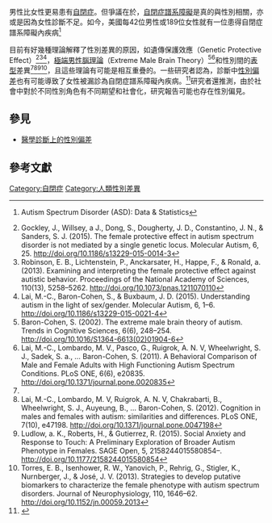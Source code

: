 男性比女性更易患有[[自閉症|自閉症]]。但爭議在於，[[自閉症譜系障礙|自閉症譜系障礙]]是真的與性別相關，亦或是因為女性診斷不足。如今，美國每42位男性或189位女性就有一位患得自閉症譜系障礙內疾病<ref>{{cite web|url=https://www.cdc.gov/ncbddd/autism/data.html|title=Archived copy|archiveurl=https://web.archive.org/web/20140418153648/http://www.cdc.gov/ncbddd/autism/data.html|archivedate=2014-04-18|url-status=dead|accessdate=2016-07-11}} Autism Spectrum Disorder (ASD): Data & Statistics</ref>

目前有好幾種理論解釋了性別差異的原因，如遺傳保護效應（Genetic Protective Effect）<ref>Gockley, J., Willsey, a J., Dong, S., Dougherty, J. D., Constantino, J. N., & Sanders, S. J. (2015). The female protective effect in autism spectrum disorder is not mediated by a single genetic locus. Molecular Autism, 6, 25. http://doi.org/10.1186/s13229-015-0014-3</ref><ref>Robinson, E. B., Lichtenstein, P., Anckarsater, H., Happe, F., & Ronald, a. (2013). Examining and interpreting the female protective effect against autistic behavior. Proceedings of the National Academy of Sciences, 110(13), 5258–5262. http://doi.org/10.1073/pnas.1211070110</ref><ref name="lai2015">Lai, M.-C., Baron-Cohen, S., & Buxbaum, J. D. (2015). Understanding autism in the light of sex/gender. Molecular Autism, 6, 1–6. http://doi.org/10.1186/s13229-015-0021-4</ref>，[[極端男性腦理論|極端男性腦理論]]（Extreme Male Brain Theory）<ref>Baron-Cohen, S. (2002). The extreme male brain theory of autism. Trends in Cognitive Sciences, 6(6), 248–254. http://doi.org/10.1016/S1364-6613(02)01904-6</ref><ref name="lai2011">Lai, M.-C., Lombardo, M. V., Pasco, G., Ruigrok, A. N. V, Wheelwright, S. J., Sadek, S. a., … Baron-Cohen, S. (2011). A Behavioral Comparison of Male and Female Adults with High Functioning Autism Spectrum Conditions. PLoS ONE, 6(6), e20835. http://doi.org/10.1371/journal.pone.0020835</ref>和性別間的[[表型|表型]]差異<ref name="lai2015" /><ref name="lai2012">Lai, M.-C., Lombardo, M. V, Ruigrok, A. N. V, Chakrabarti, B., Wheelwright, S. J., Auyeung, B., … Baron-Cohen, S. (2012). Cognition in males and females with autism: similarities and differences. PLoS ONE, 7(10), e47198. http://doi.org/10.1371/journal.pone.0047198</ref><ref name="ludlow2015">Ludlow, a. K., Roberts, H., & Gutierrez, R. (2015). Social Anxiety and Response to Touch: A Preliminary Exploration of Broader Autism Phenotype in Females. SAGE Open, 5, 2158244015580854–. http://doi.org/10.1177/2158244015580854</ref><ref>Torres, E. B., Isenhower, R. W., Yanovich, P., Rehrig, G., Stigler, K., Nurnberger, J., & José, J. V. (2013). Strategies to develop putative biomarkers to characterize the female phenotype with autism spectrum disorders. Journal of Neurophysiology, 110, 1646–62. http://doi.org/10.1152/jn.00059.2013</ref>，且這些理論有可能是相互重疊的。一些研究者認為，診斷中[[醫學診斷上的性別偏差|性別偏差]]也有可能導致了女性被漏診為自閉症譜系障礙內疾病。<ref>{{Cite journal|title = Sex differences in structural organization of motor systems and their dissociable links with repetitive/restricted behaviors in children with autism|journal = Molecular Autism|date = 2015-09-04|pmc = 4559968|pmid = 26347127|volume = 6|issue = 1|pages = 50|doi = 10.1186/s13229-015-0042-z|first = Kaustubh|last = Supekar|first2 = Vinod|last2 = Menon}}</ref>研究者還推測，由於社會中對於不同性別角色有不同期望和社會化，研究報告可能也存在性別偏見。

== 參見 ==
*[[醫學診斷上的性別偏差|醫學診斷上的性別偏差]]

== 參考文獻 ==
{{Reflist}}

[[Category:自閉症|Category:自閉症]]
[[Category:人類性別差異|Category:人類性別差異]]